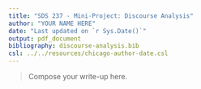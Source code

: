 ```yaml
---
title: "SDS 237 - Mini-Project: Discourse Analysis"
author: "YOUR NAME HERE"
date: "Last updated on `r Sys.Date()`"
output: pdf_document
bibliography: discourse-analysis.bib
csl: ../../resources/chicago-author-date.csl
---
```


> Compose your write-up here.

